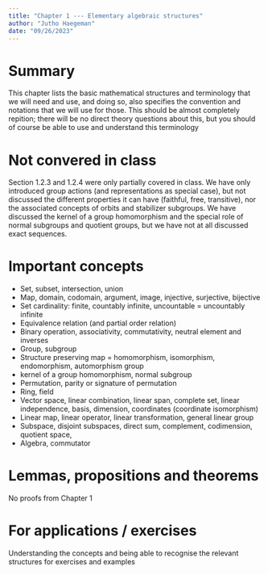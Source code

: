 ```yaml
---
title: "Chapter 1 --- Elementary algebraic structures"
author: "Jutho Haegeman"
date: "09/26/2023"
---
```


# Summary

This chapter lists the basic mathematical structures and terminology that we will need and use, and doing so, also specifies the convention and notations that we will use for those. This should be almost completely repition; there will be no direct theory questions about this, but you should of course be able to use and understand this terminology

# Not convered in class

Section 1.2.3 and 1.2.4 were only partially covered in class. We have only introduced group actions (and representations as special case), but not discussed the different properties it can have (faithful, free, transitive), nor the associated concepts of orbits and stabilizer subgroups. We have discussed the kernel of a group homomorphism and the special role of normal subgroups and quotient groups, but we have not at all discussed exact sequences.

# Important concepts

* Set, subset, intersection, union
* Map, domain, codomain, argument, image, injective, surjective, bijective
* Set cardinality: finite, countably infinite, uncountable $=$ uncountably infinite
* Equivalence relation (and partial order relation)
* Binary operation, associativity, commutativity, neutral element and inverses
* Group, subgroup
* Structure preserving map $=$ homomorphism, isomorphism, endomorphism, automorphism group
* kernel of a group homomorphism, normal subgroup
* Permutation, parity or signature of permutation
* Ring, field
* Vector space, linear combination, linear span, complete set, linear independence, basis, dimension, coordinates (coordinate isomorphism)
* Linear map, linear operator, linear transformation, general linear group
* Subspace, disjoint subspaces, direct sum, complement, codimension, quotient space,
* Algebra, commutator

# Lemmas, propositions and theorems

No proofs from Chapter 1

# For applications / exercises

Understanding the concepts and being able to recognise the relevant structures for exercises and examples
